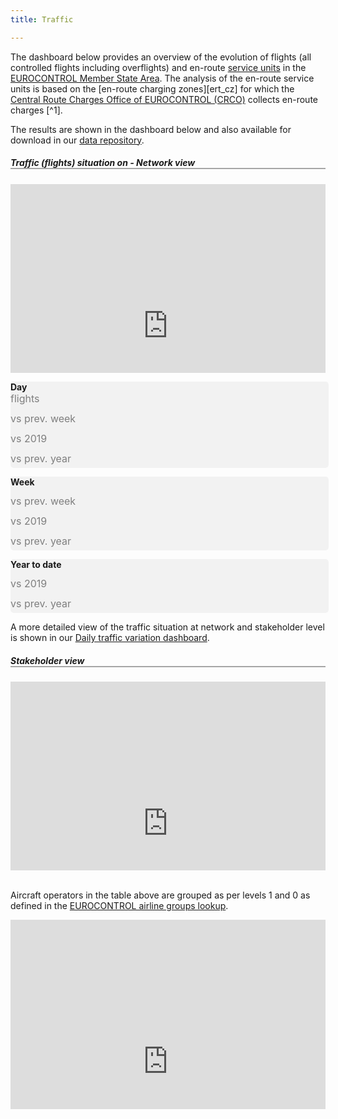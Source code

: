 ```yaml
---
title: Traffic

---
```


<style type="text/css">
  .img-responsive {
      margin: 0 auto;
      max-width: 75%
  }
  
  .resp-container {
      position: relative;
      overflow: hidden;
      padding-top: 60.0%;
  }
  
  .resp-iframe {
      position: absolute;
      top: 0;
      left: 0;
      width: 100%;
      height: 150%;
      border: 0;
  }
      
  .Scorecard_subt {
    margin: 0px; 
    padding-bottom: 5px; 
    font-size: 16px; 
    text-align: left; 
    color:#7f7f7f
  }

@media screen and (min-width:1000px) {
  .flex-container {
    display: flex;
  }
  
  .Mycolumn {
    width: 50%;
  margin-right: 5px
  }

  .Mycolumn2 {
    width: 50%;
    /* margin-left: 5px; */
    margin-right: 5px
  }

  .Scorecard {
    margin: 0px;
    padding: 0px;
    font-size: 32px;
    font-weight: bold;
    color: #161b21;
    text-align: left;
  }

  .Scorecard2 {
    margin: 0px;
    padding: 0px;
    padding-top: 7px;
    font-size: 26px;
    font-weight: bold;
    color: #161b21;
    text-align: left;
  }
}

@media screen and (max-width:1000px) {
  .Mycolumn {
    width: 100%;
    margin-right: 0px;
  }
  
  .Mycolumn2 {
    width: 100%;
    margin-left: 0px;
    margin-right: 0px
  }
  
  .Scorecard {
    margin: 0px;
    padding: 0px;
    font-size: 24px;
    font-weight: bold;
    color: #161b21;
    text-align: left;
  }

  .Scorecard2 {
    margin: 0px;
    padding: 0px;
    padding-top: 7px;
    font-size: 20px;
    font-weight: bold;
    color: #161b21;
    text-align: left;
  }
}

  </style>

The dashboard below provides an overview of the evolution of flights (all controlled flights including overflights) and en-route [service units](/acronym/su/) in the [EUROCONTROL Member State Area](/definition/eurocontrol-area/). The analysis of the en-route service units is based on the [en-route charging zones][ert_cz] for which the <a href="https://www.eurocontrol.int/crco" target="_blank">Central Route Charges Office of EUROCONTROL (CRCO)</a> collects en-route charges [^1].

The results are shown in the dashboard below and also available for download in our [data repository](/data/). 

<!-- removed State level for the time being
<div class="container">
<div class="row align-items-start">
<div class="col-sm-9">

<p style="color:#c00000">Dashboard is work in progress for update on 15 May 2020</p> 

</div>
<div class="col-sm-3">
<div class="card bg-light text-center border-0"><a href="https://www.eurocontrol.int/Economics/DailyTrafficVariation-States.html">
  <img class="card-img-top" src="/images/traff/traff_daily_db.png" alt="Daily traffic statistics">
  <div class="card-body"><small><p class="card-text">See also our daily traffic dashboard to monitor the COVID-19 impact!</p></small></div></a>
</div></div></div></div>
 -->

<!-- Network Traffic section -->
<div class="container" style="margin: 0px; padding: 0px">
  <h5 style="border-bottom: solid 2px #a6a6a6">Traffic (flights) situation on <span id="last_day"></span>  - Network view</h5>

<!-- Daily traffic graphs and scorecards -->
<div class="flex-container" style=" margin-bottom: 5px;">
<div class="Mycolumn" >
<div class="col-12" style=" margin: 0px; " >
<div class="resp-container">
<iframe class="resp-iframe" src="https://datastudio.google.com/embed/reporting/4efb3da2-6cd8-4778-ab2b-0fd0cbe71db2/page/tvomC" frameborder="0" style="border:0" allowfullscreen></iframe>
</div></div></div>
<div class="Mycolumn2">
<div class="row" style="margin:0px; margin-bottom: 5px;background-color: #f2f2f2; border-radius: 5px; width: 101%;">
<div class="col-12" ; style="margin: 0px;  ">
  <p style="font-weight: bold; margin-bottom: 0px;">Day</p>
</div>
<div class="col-3" ; style="margin: 0px; ">
  <p id="Day_traffic" class="Scorecard"></p>
  <p class="Scorecard_subt">flights</p>
</div>
<div class="col-3" ; style="margin: 0px;  ">
  <p id="Dif_day_prev_week" class="Scorecard2" ></p>
  <p class="Scorecard_subt">vs prev. week</p>
</div>
<div class="col-3" ; style="margin: 0px; ">
  <p id="Dif_day_2019" class="Scorecard2"></p>
  <p class="Scorecard_subt">vs 2019</p>
</div>
<div class="col-3" ; style="margin: 0px;  ">
  <p id="Dif_day_prev_year" class="Scorecard2"></p>
  <p class="Scorecard_subt">vs prev. year</p>
</div>
</div>
<div class="row" style="margin:0px; margin-bottom: 5px;background-color: #f2f2f2; border-radius: 5px; width: 101%;">
<div class="col-12" ; style="margin: 0px;  ">
  <p id="last_week" style="font-weight: bold; margin-bottom: 0px;">Week</p>
</div>
<div class="col-3" ; style="margin: 0px;  ">
  <p id="week_traffic" class="Scorecard"></p>
  <p id="avg_week_traffic" class="Scorecard_subt"></p>
</div>
<div class="col-3" ; style="margin: 0px;  ">
  <p id="dif_week_prev_week" class="Scorecard2" ></p>
  <p class="Scorecard_subt">vs prev. week</p>
</div>
<div class="col-3" ; style="margin: 0px; ">
  <p id="dif_week_2019" class="Scorecard2"></p>
  <p class="Scorecard_subt">vs 2019</p>
</div>
<div class="col-3" ; style="margin: 0px;  ">
  <p id="dif_week_prev_year" class="Scorecard2"></p>
  <p class="Scorecard_subt">vs prev. year</p>
</div>
</div>
<div class="row" style="margin:0px; margin-bottom: 5px;background-color: #f2f2f2; border-radius: 5px; width: 101%;">
<div class="col-12" ; style="margin: 0px;  ">
  <p style="font-weight: bold; margin-bottom: 0px;">Year to date</p>
</div>
<div class="col-3" ; style="margin: 0px;  ">
  <p id="y2d_traffic" class="Scorecard"></p>
  <p id="avg_y2d_traffic" class="Scorecard_subt"></p>
</div>
<div class="col-3" ; style="margin: 0px;  ">
</div>
<div class="col-3" ; style="margin: 0px; ">
  <p id="dif_y2d_2019" class="Scorecard2"></p>
  <p class="Scorecard_subt">vs 2019</p>
</div>
<div class="col-3" ; style="margin: 0px;  ">
  <p id="dif_y2d_prev_year" class="Scorecard2"></p>
  <p class="Scorecard_subt">vs prev. year</p>
</div>
</div>
</div></div>

A more detailed view of the traffic situation at network and stakeholder level is shown in our <a href="https://www.eurocontrol.int/Economics/DailyTrafficVariation-States.html " target="_blank">Daily traffic variation dashboard</a>.

<h5 style="border-bottom: solid 2px #a6a6a6">Stakeholder view</h5>
<!-- Stakeholders section -->
<div class="flex-container" style=" margin-bottom: 5px;">
<div class="Mycolumn" >
<div class="col-12" style=" margin: 0px; " >
<div class="resp-container">
<iframe class="resp-iframe" src="https://datastudio.google.com/embed/reporting/7cb12f8c-175b-4a00-8e41-4995bc78464c/page/p_01akhlhpsc" frameborder="0" style="border:0" allowfullscreen></iframe>
</div></div>
<br>
Aircraft operators in the table above are grouped as per levels 1 and 0 as defined in the <a href="https://www.eurocontrol.int/directory/airline-groups-lookup" target="_blank" >EUROCONTROL airline groups lookup</a>.
</div>
<div class="Mycolumn2">
<div class="col-12" style=" margin: 0px; " >
<div class="resp-container">
<iframe class="resp-iframe" src="https://datastudio.google.com/embed/reporting/71726332-25f1-412b-a902-50182fbc00c7/page/obGnC" frameborder="0" style="border:0" allowfullscreen></iframe>
</div></div>


<!-- <small>Please note that the analysis may take a few moments to load. The dashboard is best viewed in Chrome or Firefox.</small> -->
<!-- <div class="resp-container"> -->
<!-- <iframe class="resp-iframe" src="https://datastudio.google.com/embed/reporting/530431ad-7650-4dc3-9a73-9e64133134b6/page/F4Uw" frameborder="0" style="border:0" allowfullscreen></iframe> -->
<!-- </div> -->

<!-- [ert_cz]: /definition/en-route-charging-zone/ "En-route charging zone" -->


<!-- [^1]: Note that in the Route Charges system, two en-route charging zones include more than one State (Belgium-Luxembourg and Serbia-Montenegro). Similarly, there are two charging zones for Spain (Spain Continental and Spain Canarias). -->


<script type="text/javascript" src="https://www.gstatic.com/charts/loader.js"></script>

<script type="text/javascript">
  var Data
  var MyViewTraffic
  var Last_Day
  var Last_Day_text
  var last_week_text

  var Day_Traffic
  var Dif_day_prev_week
  var Dif_day_2019
  var Dif_day_prev_year

  var week_traffic
  var avg_week_traffic
  var dif_week_prev_week
  var dif_week_2019
  var dif_week_prev_year
 
  var y2d_traffic
  var avg_y2d_traffic
  var dif_y2d_2019
  var dif_y2d_prev_year

  google.load("visualization", "1.1", {
    packages: ["corechart", "table", "controls", "bar"]
  });
  google.setOnLoadCallback(Initialisation);

  function Initialisation() {
    var query = new google.visualization.Query(
      "https://docs.google.com/spreadsheets/d/14Lt3C3PCxxYCLXXYxRrFXd1s0tVZ3EQ8q9YfuYvx3Ww/edit?usp=sharing&sheet=NW_Flights_All"
    );

  query.send(drawDashboard);
  }

  function drawDashboard(response) {
    Data = response.getDataTable();
   UpdateTraffic();
   UpdateValues();
  }
//---------------------------Services table ---------------------------------------------
  function UpdateTraffic() {
  MyViewTraffic = new google.visualization.DataView(Data);

  //       for (var y = 1; y < MyViewTraffic.getNumberOfColumns(); y++) {
  //        // MyViewTraffic.getValue(x, y) 
  //        Last_Day = MyViewTraffic.getValue(0, y)
  //      }
  Last_Day = MyViewTraffic.getValue(0, 38); 
  MyViewTraffic.setRows(
  Data.getFilteredRows([{ column: 7, value: Last_Day }])
  );
  }
  
  function UpdateValues() {
  // Update all titles - section titles, scorecard titles, etc.
   
   // Calculate sc orecard values
   Day_Traffic = MyViewTraffic.getValue(0, 11);
   Dif_day_prev_week = Math.round(MyViewTraffic.getValue(0, 18)*100);
     Dif_day_prev_week = (Dif_day_prev_week > 0) ? "+" + Dif_day_prev_week : "" + Dif_day_prev_week
   Dif_day_2019 = Math.round(MyViewTraffic.getValue(0, 20) * 100) ;
     Dif_day_2019 = (Dif_day_2019 > 0) ? "+" + Dif_day_2019 : "" + Dif_day_2019
   Dif_day_prev_year = Math.round(MyViewTraffic.getValue(0, 19) * 100);
    Dif_day_prev_year = (Dif_day_prev_year > 0) ? "+" + Dif_day_prev_year : "" + Dif_day_prev_year;

  week_traffic = MyViewTraffic.getValue(0, 21)
  avg_week_traffic = Math.round(MyViewTraffic.getValue(0, 21)/7)
  dif_week_prev_week = Math.round(MyViewTraffic.getValue(0, 27)*100);
     dif_week_prev_week = (dif_week_prev_week > 0) ? "+" + dif_week_prev_week : "" + dif_week_prev_week
  dif_week_2019 = Math.round(MyViewTraffic.getValue(0, 29)*100);
     dif_week_2019 = (dif_week_2019 > 0) ? "+" + dif_week_2019 : "" + dif_week_2019
  dif_week_prev_year = Math.round(MyViewTraffic.getValue(0, 28)*100);
     dif_week_prev_year = (dif_week_prev_year > 0) ? "+" + dif_week_prev_year : "" + dif_week_prev_year

  y2d_traffic = MyViewTraffic.getValue(0, 30)
  avg_y2d_traffic = MyViewTraffic.getValue(0, 33)
  dif_y2d_2019 = Math.round(MyViewTraffic.getValue(0, 37)*100);
     dif_y2d_2019 = (dif_y2d_2019 > 0) ? "+" + dif_y2d_2019 : "" + dif_y2d_2019
  dif_y2d_prev_year = Math.round(MyViewTraffic.getValue(0, 36)*100);
     dif_y2d_prev_year = (dif_y2d_prev_year > 0) ? "+" + dif_y2d_prev_year : "" + dif_y2d_prev_year

  Last_Day_text = Last_Day.toDateString();
    Last_Day_text = Last_Day_text.substring(8, 11) + Last_Day_text.substring(4, 8) + Last_Day_text.substring(11)

  //calculate 1st day of rolling week and string
  var first_week_day = new Date();
    first_week_day.setDate(Last_Day.getDate()-6);
    first_week_day = first_week_day.toDateString();
  last_week_text = first_week_day.substring(8, 11) + (Last_Day_text.substring(3, 7) == first_week_day.substring(4, 8) ? "" : first_week_day.substring(4, 8)) + "- " + Last_Day_text

  // Update scorecard values
  // ---- found this string function below in stack overflow to add thousandseparators
  document.getElementById("last_day").innerHTML = Last_Day_text;
  document.getElementById("last_week").innerHTML = "Rolling week " + last_week_text;
  
  document.getElementById("Day_traffic").innerHTML = String(Day_Traffic).replace(/(.)(?=(\d{3})+$)/g, '$1,');
  document.getElementById("Dif_day_prev_week").innerHTML = String(Dif_day_prev_week) + '%';
  document.getElementById("Dif_day_2019").innerHTML = String(Dif_day_2019) + '%';
  document.getElementById("Dif_day_prev_year").innerHTML = String(Dif_day_prev_year) + '%';
  
  document.getElementById("week_traffic").innerHTML = String(week_traffic).replace(/(.)(?=(\d{3})+$)/g, '$1,');
  document.getElementById("avg_week_traffic").innerHTML = String(avg_week_traffic).replace(/(.)(?=(\d{3})+$)/g, '$1,') + " daily flights";
  document.getElementById("dif_week_prev_week").innerHTML = String(dif_week_prev_week) + '%';
  document.getElementById("dif_week_2019").innerHTML = String(dif_week_2019) + '%';
  document.getElementById("dif_week_prev_year").innerHTML = String(dif_week_prev_year) + '%';
  
  document.getElementById("y2d_traffic").innerHTML = String(y2d_traffic).replace(/(.)(?=(\d{3})+$)/g, '$1,');
  document.getElementById("avg_y2d_traffic").innerHTML = String(avg_y2d_traffic).replace(/(.)(?=(\d{3})+$)/g, '$1,') + " daily flights";
  document.getElementById("dif_y2d_2019").innerHTML = String(dif_y2d_2019) + '%';
  document.getElementById("dif_y2d_prev_year").innerHTML = String(dif_y2d_prev_year) + '%';

}
</script>
